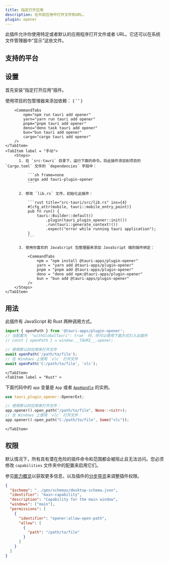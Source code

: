 ```yaml
---
title: 指定打开应用
description: 在外部应用中打开文件和URL。
plugin: opener
---
```




<PluginLinks plugin={frontmatter.plugin} />

此插件允许你使用特定或者默认的应用程序打开文件或者 URL。它还可以在系统文件管理器中“显示”这些文件。

## 支持的平台

<Compatibility plugin={frontmatter.plugin} />

## 设置

首先安装“指定打开应用”插件。

<Tabs>
	<TabItem label="自动" >
		使用项目的包管理器来添加依赖：
    	{ ' ' }

    	<CommandTabs
            npm="npm run tauri add opener"
            yarn="yarn run tauri add opener"
            pnpm="pnpm tauri add opener"
            deno="deno task tauri add opener"
            bun="bun tauri add opener"
            cargo="cargo tauri add opener"
    	/>
    </TabItem>
    <TabItem label = "手动">
    	<Steps>
          1. 在 `src-tauri` 目录下，运行下面的命令。将此插件添加到项目的 `Cargo.toml` 文件的 `dependencies` 字段中：

              ```sh frame=none
              cargo add tauri-plugin-opener
              ```

          2. 修改 `lib.rs` 文件，初始化此插件：

              ```rust title="src-tauri/src/lib.rs" ins={4}
              #[cfg_attr(mobile, tauri::mobile_entry_point)]
              pub fn run() {
                  tauri::Builder::default()
                      .plugin(tauri_plugin_opener::init())
                      .run(tauri::generate_context!())
                      .expect("error while running tauri application");
              }
              ```

          3. 使用你喜欢的 JavaScript 包管理器来添加 JavaScript 端的插件绑定：

              <CommandTabs
                  npm = "npm install @tauri-apps/plugin-opener"
                  yarn = "yarn add @tauri-apps/plugin-opener"
                  pnpm = "pnpm add @tauri-apps/plugin-opener"
                  deno = "deno add npm:@tauri-apps/plugin-opener"
                  bun = "bun add @tauri-apps/plugin-opener"
              />
    	</Steps>
    </TabItem>

</Tabs>

## 用法

此插件有 JavaScript 和 Rust 两种调用方式。

<Tabs syncKey="lang">
	<TabItem label="JavaScript" >

```javascript
import { openPath } from '@tauri-apps/plugin-opener';
// 当配置为 `"withGlobalTauri": true` 时，你可以使用下面方式引入此插件
// const { openPath } = window.__TAURI__.opener;

// 使用默认的应用来打开文件
await openPath('/path/to/file');
// 在 Windows 上使用 `vlc` 打开文件
await openPath('C:/path/to/file', 'vlc');
```

    </TabItem>
    <TabItem label = "Rust" >

下面代码中的 `app` 变量是 `App` 或者 [`AppHandle`](https://docs.rs/tauri/2.0.0/tauri/struct.AppHandle.html) 的实例。

```rust
use tauri_plugin_opener::OpenerExt;

// 使用默认的应用来打开文件：
app.opener().open_path("/path/to/file", None::<&str>);
// 在 Windows 上使用 `vlc` 打开文件：
app.opener().open_path("C:/path/to/file", Some("vlc"));
```

    </TabItem>

</Tabs>

## 权限

默认情况下，所有具有潜在危险的插件命令和范围都会被阻止且无法访问。您必须修改 `capabilities` 文件夹中的配置来启用它们。

参见[能力概览](/zh-cn/security/capabilities/)以获取更多信息，以及插件的[分步导览](/zh-cn/learn/security/using-plugin-permissions/)来调整插件权限。

```json title="src-tauri/capabilities/default.json" ins={6-15}
{
  "$schema": "../gen/schemas/desktop-schema.json",
  "identifier": "main-capability",
  "description": "Capability for the main window",
  "windows": ["main"],
  "permissions": [
    {
      "identifier": "opener:allow-open-path",
      "allow": [
        {
          "path": "/path/to/file"
        }
      ]
    }
  ]
}
```

<PluginPermissions plugin={frontmatter.plugin} />
